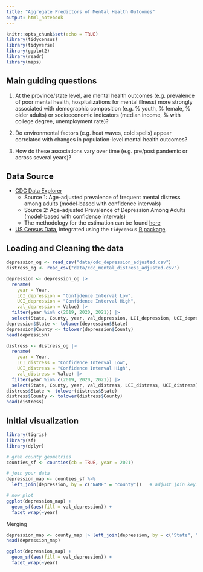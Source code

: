 ```yaml
---
title: "Aggregate Predictors of Mental Health Outcomes"
output: html_notebook
---
```



```r
knitr::opts_chunk$set(echo = TRUE)
library(tidycensus)
library(tidyverse)
library(ggplot2)
library(readr)
library(maps)
```

## Main guiding questions

1. At the province/state level, are mental health outcomes (e.g. prevalence of poor mental health, hospitalizations for mental illness) more strongly associated with demographic composition (e.g. % youth, % female, % older adults) or socioeconomic indicators (median income, % with college degree, unemployment rate)?

2. Do environmental factors (e.g. heat waves, cold spells) appear correlated with changes in population-level mental health outcomes?

3. How do these associations vary over time (e.g. pre/post pandemic or across several years)?



## Data Source

- [CDC Data Explorer](https://ephtracking.cdc.gov/DataExplorer/)
  - Source 1: Age-adjusted prevalence of frequent mental distress among adults (model-based with confidence intervals)
  - Source 2: Age-adjusted Prevalence of Depression Among Adults (model-based with confidence intervals)
  - The methodology for the estimation can be found [here](https://www.cdc.gov/places/methodology/index.html)
- [US Census Data](https://data.census.gov/), integrated using the `tidycensus` [R package](https://walker-data.com/tidycensus/).


## Loading and Cleaning the data

```r
depression_og <- read_csv("data/cdc_depression_adjusted.csv")
distress_og <- read_csv("data/cdc_mental_distress_adjusted.csv")
```


```r
depression <- depression_og |> 
  rename(
    year = Year,
    LCI_depression = "Confidence Interval Low",
    UCI_depression = "Confidence Interval High", 
    val_depression = Value) |>
  filter(year %in% c(2019, 2020, 2021)) |> 
  select(State, County, year, val_depression, LCI_depression, UCI_depression)
depression$State <- tolower(depression$State)
depression$County <- tolower(depression$County)
head(depression)
```


```r
distress <- distress_og |> 
  rename(
    year = Year,
    LCI_distress = "Confidence Interval Low",
    UCI_distress = "Confidence Interval High", 
    val_distress = Value) |>
  filter(year %in% c(2019, 2020, 2021)) |> 
  select(State, County, year, val_distress, LCI_distress, UCI_distress)
distress$State <- tolower(distress$State)
distress$County <- tolower(distress$County)
head(distress)
```




## Initial visualization

```r
library(tigris)
library(sf)
library(dplyr)

# grab county geometries
counties_sf <- counties(cb = TRUE, year = 2021)

# join your data
depression_map <- counties_sf %>%
  left_join(depression, by = c("NAME" = "county"))   # adjust join key!

# now plot
ggplot(depression_map) +
  geom_sf(aes(fill = val_depression)) +
  facet_wrap(~year)

```


Merging

```r
depression_map <- county_map |> left_join(depression, by = c("State", "County"))
head(depression_map)
```

```r
ggplot(depression_map) + 
  geom_sf(aes(fill = val_depression)) + 
  facet_wrap(~year)
```









